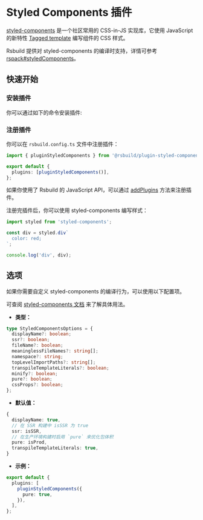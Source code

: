 # Styled Components 插件

[styled-components](https://styled-components.com/) 是一个社区常用的 CSS-in-JS 实现库，它使用 JavaScript 的新特性 [Tagged template](https://developer.mozilla.org/en-US/docs/Web/JavaScript/Reference/Template_literals#tagged_templates) 编写组件的 CSS 样式。

Rsbuild 提供对 styled-components 的编译时支持，详情可参考 [rspack#styledComponents](https://www.rspack.dev/zh/guide/loader.html#optionsrspackexperimentsstyledcomponents)。

## 快速开始

### 安装插件

你可以通过如下的命令安装插件:


<PackageManagerTabs command="add @rsbuild/plugin-styled-components -D" />

### 注册插件

你可以在 `rsbuild.config.ts` 文件中注册插件：

```ts title="rsbuild.config.ts"
import { pluginStyledComponents } from '@rsbuild/plugin-styled-components';

export default {
  plugins: [pluginStyledComponents()],
};
```

如果你使用了 Rsbuild 的 JavaScript API，可以通过 [addPlugins](/api/javascript-api/instance.html#rsbuildaddplugins) 方法来注册插件。

注册完插件后，你可以使用 styled-components 编写样式：

```ts
import styled from 'styled-components';

const div = styled.div`
  color: red;
`;

console.log('div', div);
```

## 选项

如果你需要自定义 styled-components 的编译行为，可以使用以下配置项。

可查阅 [styled-components 文档](https://www.rspack.dev/zh/guide/loader.html#optionsrspackexperimentsstyledcomponents) 来了解具体用法。

- **类型：**

```ts
type StyledComponentsOptions = {
  displayName?: boolean;
  ssr?: boolean;
  fileName?: boolean;
  meaninglessFileNames?: string[];
  namespace?: string;
  topLevelImportPaths?: string[];
  transpileTemplateLiterals?: boolean;
  minify?: boolean;
  pure?: boolean;
  cssProps?: boolean;
};
```

- **默认值：**

```ts
{
  displayName: true,
  // 在 SSR 构建中 isSSR 为 true
  ssr: isSSR,
  // 在生产环境构建时启用 `pure` 来优化包体积
  pure: isProd,
  transpileTemplateLiterals: true,
}
```

- **示例：**

```ts title="rsbuild.config.ts"
export default {
  plugins: [
    pluginStyledComponents({
      pure: true,
    }),
  ],
};
```
